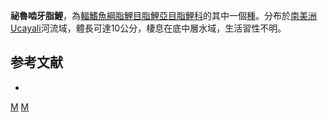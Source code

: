 {{Speciesbox 
| genus = Acrobrycon
| species = ipanquianus
| status = NE
| status_system = IUCN3.1
| authority = [[Cope|Cope]], 1877
| synonyms = *''Tetragonopterus ipanquianus''<br /><small>Cope, 1877</small>
}}
'''祕魯啮牙脂鯉'''，為[[輻鰭魚綱|輻鰭魚綱]][[脂鯉目|脂鯉目]][[脂鯉亞目|脂鯉亞目]][[脂鯉科|脂鯉科]]的其中一個[[種|種]]。分布於[[南美洲|南美洲]]Ucayali河流域，體長可達10公分，棲息在底中層水域，生活習性不明。

==参考文献==
{{refbegin}}
*{{FishBase_species|genus=Acrobrycon|species=ipanquianus|year=2014|month=1}}
{{refend}}

{{Taxonbar|from=Q6417830}}

[[Category:磨牙脂鯉屬|M]]
[[Category:1877年描述的鱼类|M]]